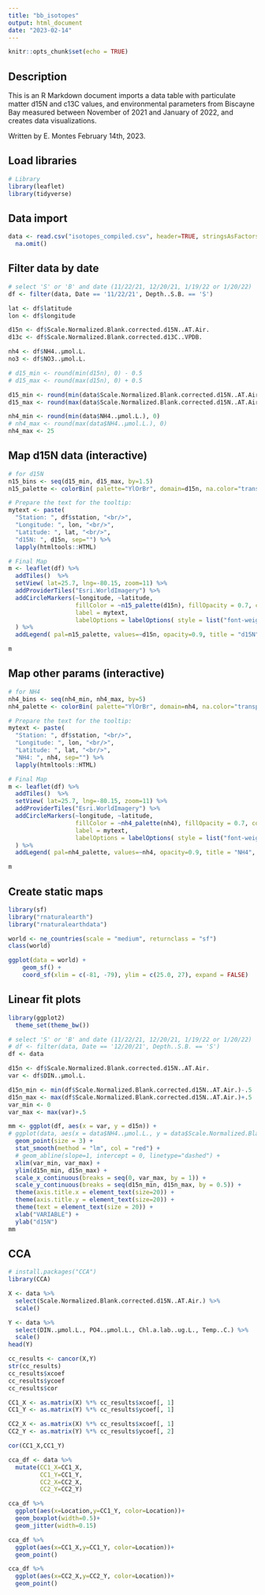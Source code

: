 ```yaml
---
title: "bb_isotopes"
output: html_document
date: "2023-02-14"
---
```


```r
knitr::opts_chunk$set(echo = TRUE)
```

## Description

This is an R Markdown document imports a data table with particulate matter d15N and c13C values, and environmental parameters from Biscayne Bay measured between November of 2021 and January of 2022, and creates data visualizations.

Written by E. Montes
February 14th, 2023.

## Load libraries

```r
# Library
library(leaflet)
library(tidyverse)
```

## Data import

```r
data <- read.csv("isotopes_compiled.csv", header=TRUE, stringsAsFactors=FALSE, fileEncoding="latin1") %>%
  na.omit()

```

## Filter data by date

```r
# select 'S' or 'B' and date (11/22/21, 12/20/21, 1/19/22 or 1/20/22)
df <- filter(data, Date == '11/22/21', Depth..S.B. == 'S') 

lat <- df$latitude
lon <- df$longitude

d15n <- df$Scale.Normalized.Blank.corrected.d15N..AT.Air.
d13c <- df$Scale.Normalized.Blank.corrected.d13C..VPDB.

nh4 <- df$NH4..µmol.L.
no3 <- df$NO3..µmol.L.

# d15_min <- round(min(d15n), 0) - 0.5
# d15_max <- round(max(d15n), 0) + 0.5

d15_min <- round(min(data$Scale.Normalized.Blank.corrected.d15N..AT.Air.), 0) - 0.5
d15_max <- round(max(data$Scale.Normalized.Blank.corrected.d15N..AT.Air.), 0) + 0.5

nh4_min <- round(min(data$NH4..µmol.L.), 0)
# nh4_max <- round(max(data$NH4..µmol.L.), 0)
nh4_max <- 25

```

## Map d15N data (interactive)

```r
# for d15N
n15_bins <- seq(d15_min, d15_max, by=1.5)
n15_palette <- colorBin( palette="YlOrBr", domain=d15n, na.color="transparent", bins=n15_bins)

# Prepare the text for the tooltip:
mytext <- paste(
  "Station: ", df$station, "<br/>", 
  "Longitude: ", lon, "<br/>", 
  "Latitude: ", lat, "<br/>", 
  "d15N: ", d15n, sep="") %>%
  lapply(htmltools::HTML)

# Final Map
m <- leaflet(df) %>% 
  addTiles()  %>% 
  setView( lat=25.7, lng=-80.15, zoom=11) %>%
  addProviderTiles("Esri.WorldImagery") %>%
  addCircleMarkers(~longitude, ~latitude, 
                   fillColor = ~n15_palette(d15n), fillOpacity = 0.7, color="white", radius=12, stroke=FALSE,
                   label = mytext,
                   labelOptions = labelOptions( style = list("font-weight" = "normal", padding = "3px 8px"), textsize = "13px", direction = "auto")
  ) %>%
  addLegend( pal=n15_palette, values=~d15n, opacity=0.9, title = "d15N", position = "bottomright" )

m 

```

## Map other params (interactive)

```r
# for NH4
nh4_bins <- seq(nh4_min, nh4_max, by=5)
nh4_palette <- colorBin( palette="YlOrBr", domain=nh4, na.color="transparent", bins=nh4_bins)

# Prepare the text for the tooltip:
mytext <- paste(
  "Station: ", df$station, "<br/>", 
  "Longitude: ", lon, "<br/>", 
  "Latitude: ", lat, "<br/>", 
  "NH4: ", nh4, sep="") %>%
  lapply(htmltools::HTML)

# Final Map
m <- leaflet(df) %>% 
  addTiles()  %>% 
  setView( lat=25.7, lng=-80.15, zoom=11) %>%
  addProviderTiles("Esri.WorldImagery") %>%
  addCircleMarkers(~longitude, ~latitude, 
                   fillColor = ~nh4_palette(nh4), fillOpacity = 0.7, color="white", radius=12, stroke=FALSE,
                   label = mytext,
                   labelOptions = labelOptions( style = list("font-weight" = "normal", padding = "3px 8px"), textsize = "13px", direction = "auto")
  ) %>%
  addLegend( pal=nh4_palette, values=~nh4, opacity=0.9, title = "NH4", position = "bottomright" )

m 

```

## Create static maps
```r
library(sf)
library("rnaturalearth")
library("rnaturalearthdata")

world <- ne_countries(scale = "medium", returnclass = "sf")
class(world)

ggplot(data = world) +
    geom_sf() +
    coord_sf(xlim = c(-81, -79), ylim = c(25.0, 27), expand = FALSE)

```

## Linear fit plots
```r
library(ggplot2)
  theme_set(theme_bw())

# select 'S' or 'B' and date (11/22/21, 12/20/21, 1/19/22 or 1/20/22)
# df <- filter(data, Date == '12/20/21', Depth..S.B. == 'S') 
df <- data

d15n <- df$Scale.Normalized.Blank.corrected.d15N..AT.Air.
var <- df$DIN..µmol.L.

d15n_min <- min(df$Scale.Normalized.Blank.corrected.d15N..AT.Air.)-.5
d15n_max <- max(df$Scale.Normalized.Blank.corrected.d15N..AT.Air.)+.5
var_min <- 0
var_max <- max(var)+.5

mm <- ggplot(df, aes(x = var, y = d15n)) +
# ggplot(data, aes(x = data$NH4..µmol.L., y = data$Scale.Normalized.Blank.corrected.d15N..AT.Air.)) + 
  geom_point(size = 3) +
  stat_smooth(method = "lm", col = "red") +
  # geom_abline(slope=1, intercept = 0, linetype="dashed") +
  xlim(var_min, var_max) +
  ylim(d15n_min, d15n_max) +
  scale_x_continuous(breaks = seq(0, var_max, by = 1)) +
  scale_y_continuous(breaks = seq(d15n_min, d15n_max, by = 0.5)) +
  theme(axis.title.x = element_text(size=20)) +
  theme(axis.title.y = element_text(size=20)) +
  theme(text = element_text(size = 20)) +
  xlab("VARIABLE") +
  ylab("d15N")
mm
```


## CCA
```r
# install.packages("CCA")
library(CCA)

X <- data %>% 
  select(Scale.Normalized.Blank.corrected.d15N..AT.Air.) %>%
  scale()

Y <- data %>%
  select(DIN..µmol.L., PO4..µmol.L., Chl.a.lab..ug.L., Temp..C.) %>%
  scale()
head(Y)

cc_results <- cancor(X,Y)
str(cc_results)
cc_results$xcoef
cc_results$ycoef
cc_results$cor

CC1_X <- as.matrix(X) %*% cc_results$xcoef[, 1]
CC1_Y <- as.matrix(Y) %*% cc_results$ycoef[, 1]

CC2_X <- as.matrix(X) %*% cc_results$xcoef[, 1]
CC2_Y <- as.matrix(Y) %*% cc_results$ycoef[, 2]

cor(CC1_X,CC1_Y)

cca_df <- data %>% 
  mutate(CC1_X=CC1_X,
         CC1_Y=CC1_Y,
         CC2_X=CC2_X,
         CC2_Y=CC2_Y)

cca_df %>% 
  ggplot(aes(x=Location,y=CC1_Y, color=Location))+
  geom_boxplot(width=0.5)+
  geom_jitter(width=0.15)

cca_df %>% 
  ggplot(aes(x=CC1_X,y=CC1_Y, color=Location))+
  geom_point()

cca_df %>% 
  ggplot(aes(x=CC2_X,y=CC2_Y, color=Location))+
  geom_point()

```


